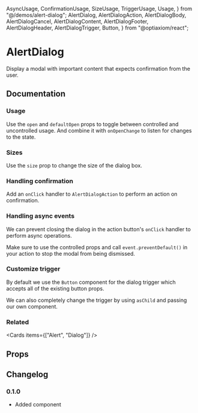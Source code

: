   AsyncUsage,
  ConfirmationUsage,
  SizeUsage,
  TriggerUsage,
  Usage,
} from "@/demos/alert-dialog";
  AlertDialog,
  AlertDialogAction,
  AlertDialogBody,
  AlertDialogCancel,
  AlertDialogContent,
  AlertDialogFooter,
  AlertDialogHeader,
  AlertDialogTrigger,
  Button,
} from "@optiaxiom/react";

# AlertDialog

Display a modal with important content that expects confirmation from the user.

## Documentation

### Usage

Use the `open` and `defaultOpen` props to toggle between controlled and uncontrolled usage. And combine it with `onOpenChange` to listen for changes to the state.

<Demo component={Usage} />

### Sizes

Use the `size` prop to change the size of the dialog box.

<Demo component={SizeUsage} meta="/size={size}/" />

### Handling confirmation

Add an `onClick` handler to `AlertDialogAction` to perform an action on confirmation.

<Demo component={ConfirmationUsage} meta="{42}" />

### Handling async events

We can prevent closing the dialog in the action button's `onClick` handler to perform async operations.

Make sure to use the controlled props and call `event.preventDefault()` in your action to stop the modal from being dismissed.

<Demo component={AsyncUsage} />

### Customize trigger

By default we use the `Button` component for the dialog trigger which accepts all of the existing button props.

We can also completely change the trigger by using `asChild` and passing our own component.

<Demo component={TriggerUsage} />

### Related

<Cards items={["Alert", "Dialog"]} />

## Props

<PropsTable component={AlertDialog} />

<PropsTable component={AlertDialogTrigger} />

<PropsTable component={AlertDialogContent} />

<PropsTable component={AlertDialogHeader} />

<PropsTable component={AlertDialogBody} />

<PropsTable component={AlertDialogFooter} />

<PropsTable component={AlertDialogCancel} />

<PropsTable component={AlertDialogAction} />

## Changelog

### 0.1.0

- Added component
